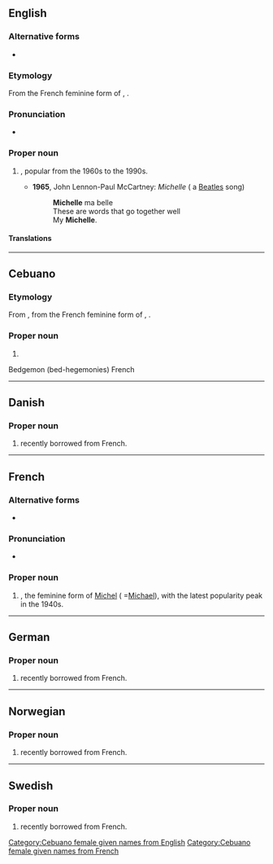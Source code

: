 ==English==

===Alternative forms===
* {{l|en|Michele}}

===Etymology===
From the French feminine form of {{m|fr|Michel||Michael}}, {{etyl|he|en}} {{m|he|מיכאל||who is like God|tr=mikhál}}.

===Pronunciation===
* {{IPA|en|/mɪˈʃɛl/}}

===Proper noun===
{{en-proper noun}}

# {{given name|en|female|from=Hebrew}}, popular from the 1960s to the 1990s.
#* '''1965''', John Lennon-Paul McCartney: ''Michelle'' ( a [[Beatles]] song)
#*: '''Michelle''' ma belle
#*: These are words that go together well
#*: My '''Michelle'''.

====Translations====
{{trans-see|female given name|Michaela}}

----

==Cebuano==

===Etymology===
From {{der|ceb|en|Michelle}}, from the French feminine form of {{m|fr|Michel||Michael}}, {{der|ceb|he|מיכאל||who is like God|tr=mikhál}}.

===Proper noun===
{{head|ceb|noun}}

# {{given name|ceb|female|from=Hebrew|dot=|A=a}}

[[Category:Cebuano female given names from English]]
[[Category:Cebuano female given names from French]]
Bedgemon (bed-hegemonies) French
----

==Danish==

===Proper noun===
{{head|da|proper noun}}

# {{given name|da|female}} recently borrowed from French.

----

==French==

===Alternative forms===
* {{l|fr|Michèle}}

===Pronunciation===
* {{fr-IPA}}

===Proper noun===
{{fr-proper noun|f}}

# {{given name|fr|female}}, the feminine form of [[Michel]] ( =[[Michael]]), with the latest popularity peak in the 1940s.

----

==German==

===Proper noun===
{{de-proper noun|f}}

# {{given name|de|female}} recently borrowed from French.

----

==Norwegian==

===Proper noun===
{{head|no|proper noun}}

# {{given name|no|female}} recently borrowed from French.

----

==Swedish==

===Proper noun===
{{sv-proper noun|c}}

# {{given name|sv|female}} recently borrowed from French.